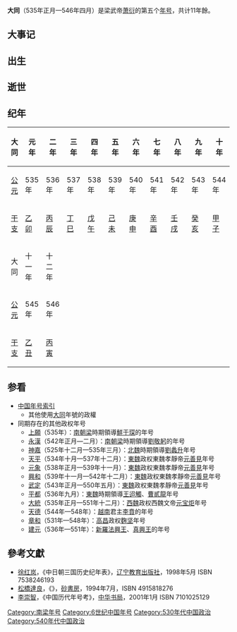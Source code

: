 {{noteTA
|1=zh-hans:元宝炬; zh-hant:元寶炬;
}}
{{Eranamebox|年号=大同
|起讫时间= 535年正月—546年四月
|政权= 南朝梁
|帝王= 梁武帝萧衍
|历时= 11年餘
|timeline= <timeline>
ImageSize  = width:200 height:50
PlotArea   = width:180 height:30 left:10 bottom:20
TimeAxis   = orientation:horizontal
DateFormat = yyyy
Period     = from:420 till:589
AlignBars  = early
ScaleMajor = increment:23 start:420
Colors =
  id:canvas value:rgb(1,1,0.85)
BackgroundColors = canvas:canvas
PlotData =
  width:15 color:black
  bar:era from:start till:end
  bar:era from:502 till:557 color:green
  bar:era from:502 till:549 color:red
  bar:era from:535 till:546 color:blue
</timeline>
|说明= <span style="color: blue">大同</span>在<span style="color: green">南朝梁</span>、'''南朝'''和<span style="color: red">萧衍</span>时期的位置。 
}}

'''大同'''（535年正月—546年四月）是梁武帝[[萧衍|萧衍]]的第五个[[年号|年号]]，共计11年餘。

==大事记==
==出生==
==逝世==
==纪年==

{| class="wikitable" 
!大同!!元年!!二年!!三年!!四年!!五年!!六年!!七年!!八年!!九年!!十年
|-
![[公元纪年|公元]]
|535年||536年||537年||538年||539年||540年||541年||542年||543年||544年
|-
![[干支纪年|干支]]
|[[乙卯|乙卯]]||[[丙辰|丙辰]]||[[丁巳|丁巳]]||[[戊午|戊午]]||[[己未|己未]]||[[庚申|庚申]]||[[辛酉|辛酉]]||[[壬戌|壬戌]]||[[癸亥|癸亥]]||[[甲子|甲子]]
|-
!大同!!十一年!!十二年!! !! !! !! !! !! !! !!
|-
![[公元纪年|公元]]
|545年||546年|| || || || || || || ||
|-
![[干支纪年|干支]]
|[[乙丑|乙丑]]||[[丙寅|丙寅]]|| || || || || || || ||
|}

==参看==
*[[中国年号索引|中国年号索引]]
**其他使用[[大同|大同]]年號的政權
*同期存在的其他政权年号
**[[上願|上願]]（535年）：[[南朝梁|南朝梁]]時期領導[[鮮于琛|鮮于琛]]的年号
**[[永漢_(劉敬躬)|永漢]]（542年正月—二月）：[[南朝梁|南朝梁]]時期領導[[劉敬躬|劉敬躬]]的年号
**[[神嘉|神嘉]]（525年十二月—535年三月）：[[北魏|北魏]]時期領導[[劉蠡升|劉蠡升]]年号
**[[天平_(元善見)|天平]]（534年十月—537年十二月）：[[東魏|東魏]]政权東魏孝靜帝[[元善見|元善見]]年号
**[[元象|元象]]（538年正月—539年十一月）：[[東魏|東魏]]政权東魏孝靜帝[[元善見|元善見]]年号
**[[興和_(年號)|興和]]（539年十一月—542年十二月）：[[東魏|東魏]]政权東魏孝靜帝[[元善見|元善見]]年号
**[[武定_(东魏)|武定]]（543年正月—550年五月）：[[東魏|東魏]]政权東魏孝靜帝[[元善見|元善見]]年号
**[[平都|平都]]（536年九月）：[[東魏|東魏]]時期領導[[王迢觸|王迢觸]]、[[曹貳龍|曹貳龍]]年号
**[[大统_(元宝炬)|大統]]（535年正月—551年十二月）：[[西魏|西魏]]政权西魏文帝[[元宝炬|元宝炬]]年号
**[[天德_(李賁)|天德]]（544年—548年）：[[越南|越南]]君主[[李賁|李賁]]的年号
**[[章和_(麴堅)|章和]]（531年—548年）：[[高昌|高昌]]政权[[麴坚|麴坚]]年号
**[[建元_(新羅法興王)|建元]]（536年—551年）：[[新羅|新羅]][[新羅法興王|法興王]]、[[新羅真興王|真興王]]的年号

==參考文獻==
*[[徐红岚|徐红岚]]，《中日朝三国历史纪年表》，[[辽宁教育出版社|辽宁教育出版社]]，1998年5月 ISBN 7538246193
*[[松橋達良|松橋達良]]，《{{lang|ja|元号はやわかり—東亜歴代建元考}}》，[[砂書房|砂書房]]，1994年7月，ISBN 4915818276
*[[李崇智|李崇智]]，《中国历代年号考》，[[中华书局|中华书局]]，2001年1月 ISBN 7101025129

{{年号|[[中大通|中大通]]|[[中国年号索引|萧梁年号]]|[[中大同|中大同]]}}
{{魏晋南北朝年号}}
[[Category:南梁年号|Category:南梁年号]]
[[Category:6世纪中国年号|Category:6世纪中国年号]]
[[Category:530年代中国政治|Category:530年代中国政治]]
[[Category:540年代中国政治|Category:540年代中国政治]]